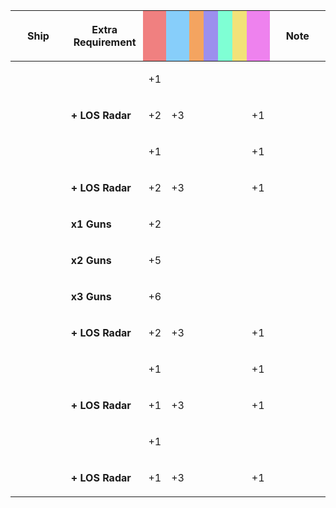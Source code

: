 {|class="wikitable" style="width:100%; text-align: center; vertical-align: middle;"
|-
! style="width: 20%;" | Ship
! style="width: 25%;" | Extra Requirement
! style="width: 5%; background-color: lightcoral;" | {{Firepower}}
! style="width: 5%; background-color: lightskyblue;" | {{Torpedo}}
! style="width: 5%; background-color: sandybrown;" | {{AA}}
! style="width: 5%; background-color: #9C8FEE;" | {{ASW}}
! style="width: 5%; background-color: #7fffd4;" | {{LOS}}
! style="width: 5%; background-color: #F2E279;" | {{Armor}}
! style="width: 5%; background-color: violet;" | {{Evasion}}
! style="width: 20%;" | Note
|-
! rowspan="2"|{{ShipLink|Kagerou|Shiranui|Kuroshio|Oyashio|Hatsukaze|Yukikaze|Amatsukaze|Tokitsukaze|Urakaze|Isokaze|Hamakaze|Tanikaze|Nowaki|Arashi|Hagikaze|Maikaze|Akigumo|text=Kagerou-class|link_class=Kagerou}}
| style="text-align:left;" |
| +1 || || || || || ||
| style="text-align:left;" |
|-
| style="text-align:left;" | '''+ LOS Radar'''
| +2 || +3 || || || || || +1
| style="text-align:left;" |
|-
! rowspan="2"|{{ShipLink|Yukikaze/Kai|}}<br />{{ShipLink|Isokaze/B Kai}}
| style="text-align:left;" |
| +1 || || || || || || +1
| style="text-align:left;" |
|-
| style="text-align:left;" | '''+ LOS Radar'''
| +2 || +3 || || || || || +1
| style="text-align:left;" |
|-
! rowspan="4"|{{ShipLink|Kagerou/Kai Ni|Shiranui/Kai Ni|Kuroshio/Kai Ni|text=Kagerou-class Kai Ni|link_class=Kagerou}}
| style="text-align:left;" | '''x1 Guns'''
| +2 || || || || || ||
| style="text-align:left;" |
|-
| style="text-align:left;" | '''x2 Guns'''
| +5 || || || || || ||
| style="text-align:left;" |
|-
| style="text-align:left;" | '''x3 Guns'''
| +6 || || || || || ||
| style="text-align:left;" |
|-
| style="text-align:left;" | '''+ LOS Radar'''
| +2 || +3 || || || || || +1
| style="text-align:left;" |
|-
! rowspan="2"|{{ShipLink|Shigure/Kai Ni|}}
| style="text-align:left;" |
| +1 || || || || || || +1
| style="text-align:left;" |
|-
| style="text-align:left;" | '''+ LOS Radar'''
| +1 || +3 || || || || || +1
| style="text-align:left;" |
|-
! rowspan="2"|{{ShipLink|Shiratsuyu|Shigure|Murasame|Yuudachi|Harusame|Samidare|Suzukaze|Umikaze|Yamakaze|Kawakaze|text=Shiratsuyu-class|link_class=Shiratsuyu}}<br />{{ShipLink|Asashio|Ooshio|Michishio|Arashio|Asagumo|Yamagumo|Minegumo|Arare|Kasumi|text=Asashio-class|link_class=Asashio}}
| style="text-align:left;" |
| +1 || || || || || ||
| style="text-align:left;" |
|-
| style="text-align:left;" | '''+ LOS Radar'''
| +1 || +3 || || || || || +1
| style="text-align:left;" |
|}